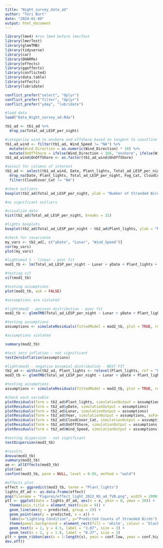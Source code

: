 ```yaml
---
title: "Night_survey_data_ad"
author: "Tori Burt"
date: "2024-01-09"
output: html_document
---
```


```r

library(lme4) #run lme4 before lmerTest 
library(lmerTest)
library(glmmTMB)
library(tidyverse)
library(car)
library(DHARMa)
library(effects)
library(ggeffects)
library(conflicted)
library(data.table)
library(effects)
library(lubridate)

conflict_prefer("select", "dplyr")
conflict_prefer("filter", "dplyr")
conflict_prefer("yday", "lubridate")

```

```r

#load data
load("Data_Night_survey_ad.Rda")

tb1_ad <- tb1_ad %>%
  drop_na(Total_ad_LESP_per_night)

#categorize wind to onshore and offshore based on tangent to coastline
tb1_ad_wind <- filter(tb1_ad, Wind_Speed != "NA") %>%
  mutate(Wind_Direction = as.numeric(Wind_Direction) * 10) %>%
  mutate(OnOffShore = ifelse(Wind_Direction < 166, "onshore", ifelse(Wind_Direction > 346, "onshore", "offshore")))
tb1_ad_wind$OnOffShore <- as.factor(tb1_ad_wind$OnOffShore)

#select for columns of interest
tb2_ad <- select(tb1_ad_wind, Date, Plant_lights, Total_ad_LESP_per_night, Fog_Cat, CloudCover_Cat, yDate, Lunar, Year, Wind_Speed, OnOffShore) %>%
  drop_na(Date, Plant_lights, Total_ad_LESP_per_night, Fog_Cat, CloudCover_Cat, yDate, Lunar, Year, Wind_Speed, OnOffShore) %>%
  filter(CloudCover_Cat != "NA") 

```

```r

#check outliers
boxplot(tb2_ad$Total_ad_LESP_per_night, ylab = "Number of Stranded Birds", xlab = "")

#no significant outliers

#visualize data
hist(tb2_ad$Total_ad_LESP_per_night, breaks = 31)

#lights boxplots
boxplot(tb2_ad$Total_ad_LESP_per_night ~ tb2_ad$Plant_lights, ylab = "Number of Stranded Birds", xlab = "")

#check for covariance
my_vars <- tb2_ad[, c("yDate", "Lunar", "Wind_Speed")]
cor(my_vars)
plot(my_vars)

#lightsmod 1 - linear - poor fit
mod1_tb <- lm(Total_ad_LESP_per_night ~ Lunar + yDate + Plant_lights + Wind_Speed + OnOffShore + CloudCover_Cat + Year, data = tb2_ad)

#testing vif
vif(mod1_tb)

#testing assumptions
plot(mod1_tb, ask = FALSE)

#assumptions are violated

#lightsmod2 - poisson distribution - poor fit
mod2_tb <- glmmTMB(Total_ad_LESP_per_night ~ Lunar + yDate + Plant_lights + Wind_Speed + OnOffShore + CloudCover_Cat + Year, data = tb2_ad, family = poisson(link = "log"))

#testing assumptions
assumptions <- simulateResiduals(fittedModel = mod2_tb, plot = TRUE, refit = FALSE)

#assumptions violated

summary(mod2_tb)

#test zero inflation - not significant
testZeroInflation(assumptions)

#lightsmod3 - negative binomial distribution - BEST FIT
tb2_ad <- within(tb2_ad, Plant_lights <- relevel(Plant_lights, ref = "On"))
mod3_tb <- glmmTMB(Total_ad_LESP_per_night ~ Lunar + yDate + Plant_lights + OnOffShore + Year + Wind_Speed + CloudCover_Cat, data = tb2_ad, family = nbinom1(link = "log"), dispformula = ~Wind_Speed)

#testing assumptions
assumptions <- simulateResiduals(fittedModel = mod3_tb, plot = TRUE, refit = FALSE)

#check each variable
plotResiduals(form = tb2_ad$Plant_lights, simulationOutput = assumptions, asFactor = T)
plotResiduals(form = tb2_ad$yDate, simulationOutput = assumptions)
plotResiduals(form = tb2_ad$Lunar, simulationOutput = assumptions)
plotResiduals(form = tb2_ad$Year, simulationOutput = assumptions, asFactor = T)
plotResiduals(form = tb2_ad$CloudCover_Cat, simulationOutput = assumptions, asFactor = T)
plotResiduals(form = tb2_ad$OnOffShore, simulationOutput = assumptions, asFactor = T)
plotResiduals(form = tb2_ad$Wind_Speed, simulationOutput = assumptions)

#testing dispersion - not significant
testDispersion(mod3_tb)

#results
Anova(mod3_tb)
summary(mod3_tb)
ae <- allEffects(mod3_tb)
plot(ae)
confint(mod3_tb, parm = NULL, level = 0.95, method = "wald")

```

```r

#effects plot
effect <- ggpredict(mod3_tb, terms = "Plant_lights")
lights_df_ad <- as.data.frame(effect)
png(filename = "Figures/effect_light_2022_NS_ad_TVB.png", width = 2000, height = 1538, res = 600)
plt <- ggplot(data = lights_df_ad, aes(x = x, ymin = 0, ymax = 20)) +
  theme(axis.title = element_text(size = 9)) +
  geom_line(aes(y = predicted, group = 2)) +
  geom_point(aes(y = predicted, x = x)) +
  labs(x="Lighting Condition", y="Predicted Counts of Stranded Birds") +
  theme(panel.background = element_rect(fill = 'white', colour = 'black')) +
  geom_text(x = 1, y = 4.5, label = "3.07", size = 3) +
  geom_text(x = 2, y = 1.8, label = "0.37", size = 3)
plt + geom_ribbon(aes(x = 1:length(x), ymin = conf.low, ymax = conf.high), alpha =.2) 
dev.off()

```
